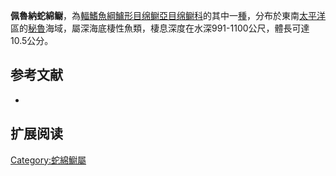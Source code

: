 {{Speciesbox
| name = 佩魯納蛇綿鳚
| image = 
| status = NE
| status_system = IUCN3.1
| genus = Lycenchelys
| species = peruana
| authority = [[Anderson|Anderson]], 1995
| synonyms = 
}}

'''佩魯納蛇綿鳚'''，為[[輻鰭魚綱|輻鰭魚綱]][[鱸形目|鱸形目]][[绵鳚亞目|绵鳚亞目]][[绵鳚科|绵鳚科]]的其中一[[種|種]]，分布於東南[[太平洋|太平洋]]區的[[秘魯|秘魯]]海域，屬深海底棲性魚類，棲息深度在水深991-1100公尺，體長可達10.5公分。

==参考文献==
*{{FishBase_species|genus=Lycenchelys|species=peruana|year=2011|month=12}}

== 扩展阅读 ==
{{refbegin}}
{{wikispecies-inline|Lycenchelys peruana|佩魯納蛇綿鳚}}
{{refend}}
{{Taxonbar|from=Q1099480}}

[[Category:蛇綿䲁屬|Category:蛇綿䲁屬]]